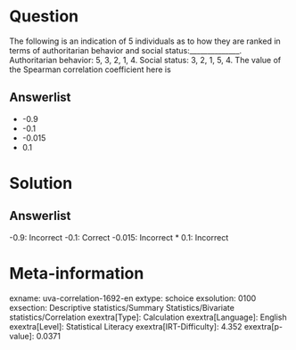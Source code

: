 Question
========

The following is an indication of 5 individuals as to how they are ranked in terms of authoritarian behavior and social status:______________. Authoritarian behavior: 5, 3, 2, 1, 4. Social status: 3, 2, 1, 5, 4. The value of the Spearman correlation coefficient here is

Answerlist
----------

* -0.9
* -0.1
* -0.015
* 0.1

Solution
========

Answerlist
----------

-0.9: Incorrect
-0.1: Correct
-0.015: Incorrect
* 0.1: Incorrect

Meta-information
================
exname: uva-correlation-1692-en
extype: schoice
exsolution: 0100
exsection: Descriptive statistics/Summary Statistics/Bivariate statistics/Correlation
exextra[Type]: Calculation
exextra[Language]: English
exextra[Level]: Statistical Literacy
exextra[IRT-Difficulty]: 4.352
exextra[p-value]: 0.0371

